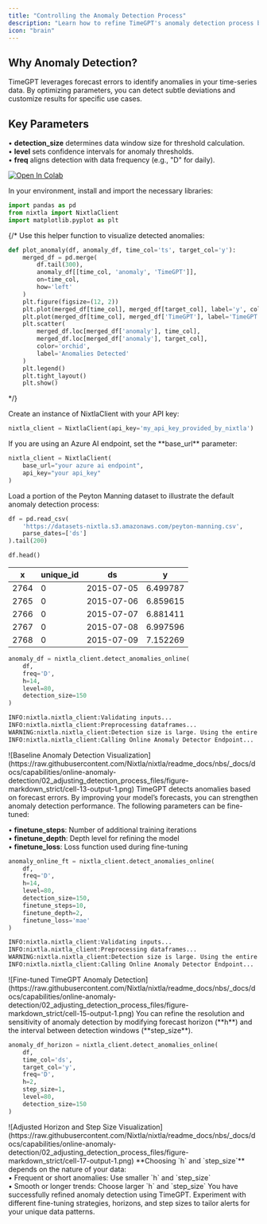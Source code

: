 ```yaml
---
title: "Controlling the Anomaly Detection Process"
description: "Learn how to refine TimeGPT's anomaly detection process by tuning parameters for improved accuracy and alignment with specific use cases."
icon: "brain"
---
```



## Why Anomaly Detection?
TimeGPT leverages forecast errors to identify anomalies in your time-series data. By optimizing parameters, you can detect subtle deviations and customize results for specific use cases.

## Key Parameters

• **detection_size** determines data window size for threshold calculation.<br/>
• **level** sets confidence intervals for anomaly thresholds.<br/>
• **freq** aligns detection with data frequency (e.g., "D" for daily).

[![Open In Colab](https://colab.research.google.com/assets/colab-badge.svg)](https://colab.research.google.com/github/Nixtla/nixtla/blob/main/nbs/docs/capabilities/online-anomaly-detection/02_adjusting_detection_process.ipynb)

<Steps>

<Step title="1. Install and Import Dependencies">
In your environment, install and import the necessary libraries:

```python Import Dependencies
import pandas as pd
from nixtla import NixtlaClient
import matplotlib.pyplot as plt
```

</Step>

{/* <Step title="2. Define a Plotting Utility Function">
Use this helper function to visualize detected anomalies:

```python Plot Anomaly Function
def plot_anomaly(df, anomaly_df, time_col='ts', target_col='y'):
    merged_df = pd.merge(
        df.tail(300),
        anomaly_df[[time_col, 'anomaly', 'TimeGPT']],
        on=time_col,
        how='left'
    )
    plt.figure(figsize=(12, 2))
    plt.plot(merged_df[time_col], merged_df[target_col], label='y', color='navy', alpha=0.8)
    plt.plot(merged_df[time_col], merged_df['TimeGPT'], label='TimeGPT', color='orchid', alpha=0.7)
    plt.scatter(
        merged_df.loc[merged_df['anomaly'], time_col],
        merged_df.loc[merged_df['anomaly'], target_col],
        color='orchid',
        label='Anomalies Detected'
    )
    plt.legend()
    plt.tight_layout()
    plt.show()
```

</Step> */}

<Step title="2. Initialize the Nixtla Client">
Create an instance of NixtlaClient with your API key:

```python Initialize Nixtla Client
nixtla_client = NixtlaClient(api_key='my_api_key_provided_by_nixtla')  # Replace with your Nixtla API key
```

<Info>
If you are using an Azure AI endpoint, set the **base_url** parameter:

```python Azure AI Endpoint Setup
nixtla_client = NixtlaClient(
    base_url="your azure ai endpoint",
    api_key="your api_key"
)
```
</Info>
</Step>

<Step title="3. Conduct a baseline detection">

<Tabs>
<Tab title="Example Data" id="example-data">

Load a portion of the Peyton Manning dataset to illustrate the default anomaly detection process:

```python Load Dataset
df = pd.read_csv(
    'https://datasets-nixtla.s3.amazonaws.com/peyton-manning.csv',
    parse_dates=['ds']
).tail(200)

df.head()
```

| x      | unique_id   | ds           | y          |
| ------ | ----------- | ------------ | ---------- |
| 2764   | 0           | 2015-07-05   | 6.499787   |
| 2765   | 0           | 2015-07-06   | 6.859615   |
| 2766   | 0           | 2015-07-07   | 6.881411   |
| 2767   | 0           | 2015-07-08   | 6.997596   |
| 2768   | 0           | 2015-07-09   | 7.152269   |



</Tab>

<Tab title="Baseline Anomaly Detection" id="baseline-detection">

```python Baseline Anomaly Detection Call
anomaly_df = nixtla_client.detect_anomalies_online(
    df,
    freq='D',
    h=14,
    level=80,
    detection_size=150
)
```

<Accordion title="Baseline Detection Log Output">

```bash Baseline Detection Log Output
INFO:nixtla.nixtla_client:Validating inputs...
INFO:nixtla.nixtla_client:Preprocessing dataframes...
WARNING:nixtla.nixtla_client:Detection size is large. Using the entire series to compute the anomaly threshold...
INFO:nixtla.nixtla_client:Calling Online Anomaly Detector Endpoint...
```

</Accordion>

<Frame caption="Baseline Anomaly Detection Visualization">
  ![Baseline Anomaly Detection Visualization](https://raw.githubusercontent.com/Nixtla/nixtla/readme_docs/nbs/_docs/docs/capabilities/online-anomaly-detection/02_adjusting_detection_process_files/figure-markdown_strict/cell-13-output-1.png)
</Frame>

</Tab>
</Tabs>
</Step>

<Step title="4. Fine-tuned detection">
TimeGPT detects anomalies based on forecast errors. By improving your model’s forecasts, you can strengthen anomaly detection performance. The following parameters can be fine-tuned:

• **finetune_steps**: Number of additional training iterations<br/>
• **finetune_depth**: Depth level for refining the model<br/>
• **finetune_loss**: Loss function used during fine-tuning

```python Fine-tuning Anomaly Detection
anomaly_online_ft = nixtla_client.detect_anomalies_online(
    df,
    freq='D',
    h=14,
    level=80,
    detection_size=150,
    finetune_steps=10,
    finetune_depth=2,
    finetune_loss='mae'
)
```

<Accordion title="Fine-tuned Detection Log Output">

```bash Fine-tuned Detection Log Output
INFO:nixtla.nixtla_client:Validating inputs...
INFO:nixtla.nixtla_client:Preprocessing dataframes...
WARNING:nixtla.nixtla_client:Detection size is large. Using the entire series to compute the anomaly threshold...
INFO:nixtla.nixtla_client:Calling Online Anomaly Detector Endpoint...
```

</Accordion>

<Frame caption="Fine-tuned TimeGPT Anomaly Detection">
  ![Fine-tuned TimeGPT Anomaly Detection](https://raw.githubusercontent.com/Nixtla/nixtla/readme_docs/nbs/_docs/docs/capabilities/online-anomaly-detection/02_adjusting_detection_process_files/figure-markdown_strict/cell-15-output-1.png)
</Frame>
</Step>

<Step title="5. Adjusting Forecast Horizon and Step Size">
You can refine the resolution and sensitivity of anomaly detection by modifying forecast horizon (**h**) and the interval between detection windows (**step_size**).

```python Adjusting Horizon and Step Size
anomaly_df_horizon = nixtla_client.detect_anomalies_online(
    df,
    time_col='ds',
    target_col='y',
    freq='D',
    h=2,
    step_size=1,
    level=80,
    detection_size=150
)
```

<Frame caption="Adjusted Horizon and Step Size Visualization">
  ![Adjusted Horizon and Step Size Visualization](https://raw.githubusercontent.com/Nixtla/nixtla/readme_docs/nbs/_docs/docs/capabilities/online-anomaly-detection/02_adjusting_detection_process_files/figure-markdown_strict/cell-17-output-1.png)
</Frame>

<Info>
**Choosing `h` and `step_size`** depends on the nature of your data:<br/>
• Frequent or short anomalies: Use smaller `h` and `step_size`<br/>
• Smooth or longer trends: Choose larger `h` and `step_size`
</Info>
</Step>

</Steps>

<Check>
You have successfully refined anomaly detection using TimeGPT. Experiment with different fine-tuning strategies, horizons, and step sizes to tailor alerts for your unique data patterns.
</Check>